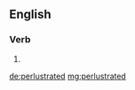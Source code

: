 ==English==

===Verb===
{{head|en}}

# {{en-past of|perlustrate}}

[[de:perlustrated]]
[[mg:perlustrated]]